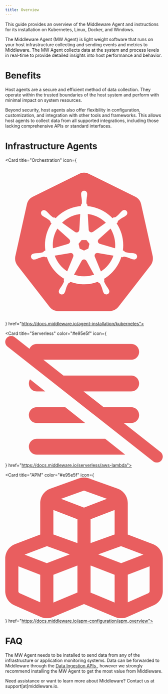 ```yaml
---
title: Overview
---
```


This guide provides an overview of the Middleware Agent and instructions for its installation on Kubernetes, Linux, Docker, and Windows.

The Middleware Agent (MW Agent) is light weight software that runs on your host infrastructure collecting and sending events and metrics to Middleware. The MW Agent collects data at the system and process levels in real-time to provide detailed insights into host performance and behavior. 

# Benefits
Host agents are a secure and efficient method of data collection. They operate within the trusted boundaries of the host system and perform with minimal impact on system resources.

Beyond security, host agents also offer flexibility in configuration, customization, and integration with other tools and frameworks. This allows host agents to collect data from all supported integrations, including those lacking comprehensive APIs or standard interfaces. 

# Infrastructure Agents

<CardGroup cols={2}>
  <Card title="Container" color="#e95e5f" icon="docker"  href="https://docs.middleware.io/agent-installation/docker">
  </Card>
  
  <Card title="Orchestration" icon={<svg xmlns="http://www.w3.org/2000/svg" fill="#e95e5f" viewBox="0 0 512 512"><path d="M144 466.2c6.8 8.9 17.2 13.8 28 13.8h168c10.7 0 21.1-5.3 28-13.9l104.3-133.7c6.8-8.9 9.2-20.3 6.8-31.3l-37.3-166.6a36.1 36.1 0 0 0 -19.4-24.9L271.6 35.7A34 34 0 0 0 256.1 32c-5.4 0-10.7 1.2-15.5 3.7L89.7 109.9a36.1 36.1 0 0 0 -19.4 24.9L33 301.4c-2.7 11 0 22.4 6.8 31.3L144 466.2zM407.7 292.1c3.1 .1 6.3 .3 9.4 .8l1.9 .4 1 .3c2.7 .4 5.2 1.9 6.8 4.1s2.1 5.1 1.6 7.8c-.6 2.7-2.3 5-4.7 6.4s-5.3 1.6-7.9 .8l-.1 0-.1 0-.1-.1c-.3-.1-.6-.1-1-.2l-1.6-.3c-3-1-5.9-2.1-8.8-3.4c-5.5-2.2-11.2-3.9-17.1-5c-2-.1-4 .7-5.5 2c-1.4-.3-2.8-.5-4.2-.7c-9.5 29.7-29.6 54.9-56.4 70.8c.5 1.3 1 2.7 1.6 3.9c-1 1.7-1.3 3.8-.7 5.8c2.4 5.4 5.3 10.6 8.7 15.5c1.9 2.5 3.6 5.1 5.2 7.8l.9 1.8 .4 .8c2.2 3.6 1.8 8.3-1 11.5s-7.3 4.3-11.2 2.6c-2.6-1.1-4.6-3.2-5.5-5.8l-.3-.6c-.3-.6-.6-1.2-.9-1.9c-1.1-2.9-2.1-5.9-2.8-9c-1.7-5.7-4-11.2-6.7-16.4c-1.2-1.6-3-2.7-5-3l-1-1.7-1.1-2c-29.1 11-61.3 10.9-90.3-.2l-2.2 4c-1.6 .2-3.1 1-4.2 2c-3.3 5.5-5.9 11.4-7.6 17.5c-.8 3-1.7 6-2.8 9c-.3 .5-.5 1.1-.8 1.6l-.4 .9c0 0 0 0 0 0c-.9 2.6-2.9 4.7-5.5 5.8s-5.5 1-8-.2c-3.8-1.8-6-5.9-5.5-10c.2-1.4 .6-2.7 1.3-3.8l.4-1 .8-1.7c1.6-2.7 3.3-5.3 5.2-7.8c3.5-5 6.4-10.3 8.9-15.9c.3-1.9-.1-3.8-.9-5.5l1.8-4.3c-26.8-15.7-46.8-40.7-56.4-70.3l-4.3 .7c-1.7-1.2-3.6-1.9-5.6-2c-5.8 1.1-11.5 2.8-17.1 5c-2.9 1.3-5.8 2.4-8.8 3.4c-.5 .1-1.1 .2-1.6 .4l-1 .2-.1 0c0 0 0 0-.1 .1l-.2 0c-3.3 1.1-6.9 .3-9.5-2s-3.8-5.8-3.2-9.2c.8-4.1 4.2-7.3 8.4-7.8l.2 0c0 0 0 0 .1 0l.2-.1c.8-.2 1.7-.4 2.4-.6c3.1-.4 6.2-.7 9.4-.7c6-.4 11.8-1.4 17.6-2.9c1.7-1.1 3.1-2.5 4.2-4.3l4.1-1.2c-4.4-30.8 2.7-62.2 20-88.1l-3.1-2.8c-.1-2-.8-4-2-5.6c-4.5-3.9-9.4-7.3-14.6-10.2c-2.8-1.4-5.5-3-8.1-4.7l-1.5-1.2-.5-.4-.1-.1c-4.6-3.3-5.7-9.8-2.4-14.4c1.9-2.3 4.8-3.6 7.8-3.4c2.5 .1 4.9 1 6.8 2.6l.7 .5c.5 .4 1.1 .8 1.5 1.2c2.3 2.1 4.4 4.4 6.5 6.8c4 4.4 8.4 8.4 13.2 11.9c1.8 1 3.9 1.2 5.8 .6l3.5 2.5c21.4-22.7 50.5-36.7 81.7-39.2l.3-4.1c1.5-1.3 2.6-3.1 3.2-5.1c.2-5.9-.2-11.8-1.1-17.7c-.6-3.1-1.1-6.2-1.3-9.3l0-2.6 0-.2c-.3-2.8 .6-5.5 2.5-7.6s4.5-3.2 7.3-3.2c2.8 0 5.4 1.2 7.3 3.2s2.8 4.8 2.5 7.6l0 2.8c-.3 3.1-.7 6.2-1.3 9.3c-.9 5.8-1.3 11.8-1.1 17.7c.4 2 1.5 3.7 3.2 4.9l0 .2 .2 4.1c30.9 2.8 59.8 16.7 81.3 39.1l3.7-2.6c2 .3 4.1 .1 6-.6c4.8-3.5 9.2-7.6 13.2-11.9c2-2.4 4.2-4.7 6.5-6.8l1.6-1.3 .5-.4c2.7-2.6 6.6-3.5 10.2-2.3s6.1 4.4 6.5 8.1s-1.3 7.4-4.5 9.4l-.8 .6c-.5 .4-1 .8-1.4 1.1c-2.6 1.7-5.3 3.3-8.1 4.7c-5.2 2.9-10 6.4-14.6 10.2c-1.3 1.5-2 3.5-1.9 5.5l-1.6 1.4-1.9 1.7c17.3 25.8 24.6 57.1 20.4 87.8l3.9 1.2c1 1.8 2.5 3.2 4.3 4.2c5.7 1.5 11.6 2.5 17.5 2.9zM233.3 167.7c-18.3 4.1-35.2 13.3-48.6 26.4l42.1 29.8c0 0 0 0 .1 0c1.3 .9 2.8 1.5 4.3 1.6c2.3 .2 4.7-.5 6.4-2.1s2.8-3.8 2.9-6.1l.3-.1 2.9-51.2c-3.5 .4-7 1-10.4 1.8zm51.8 56l41.9-29.6c-15.9-15.6-36.5-25.5-58.7-28.2l2.9 51.1c0 0 0 0 .1 0c.1 2.4 1.2 4.6 2.9 6.1s4.1 2.3 6.5 2.1c1.6-.1 3.1-.7 4.3-1.6l.1 .1zm71.9 53c2.1-22.2-3-44.4-14.7-63.5L304 247.4c0 0 0 0 .1 0c-1.2 1-2.1 2.4-2.6 3.8c-.7 2.2-.5 4.7 .6 6.8s3 3.6 5.3 4.2l.1 .2L357 276.7zM291.1 304l19.8 47.7c18.9-12 33.3-30 40.8-51.1l-51-8.6-.1 .1c-1.8-.3-3.7-.1-5.3 .7c-4.1 2-6 6.9-4.2 11.1l-.1 .1zm-12.3 61c3.4-.8 6.7-1.7 10-2.8l-24.9-44.9-.2 0c-1.5-2.8-4.4-4.5-7.6-4.5s-6.1 1.8-7.6 4.5c0 0 0 0 0 0l-24.9 44.8c17.8 6 36.9 7 55.3 2.8zm-77.4-13.5l19.6-47.2-.1-.2c1.3-2.9 .8-6.3-1.2-8.8s-5.2-3.7-8.3-3l-.1-.1-50.5 8.5c7.6 20.9 21.9 38.8 40.7 50.8zM169.5 213.2c-11.7 19-16.8 41.4-14.3 63.6l49.3-14.2 0-.2c3.1-.8 5.4-3.3 6.1-6.4s-.3-6.3-2.7-8.4l0-.2-38.4-34.3zm94.4 36.9l-15.7 0-9.8 12.2 3.5 15.2 14.2 6.8 14.1-6.8 3.5-15.2-9.8-12.2z"/></svg>} href="https://docs.middleware.io/agent-installation/kubernetes">
  </Card>

  <Card title="Bare-Metal" color="#e95e5f" icon="linux" href="https://docs.middleware.io/agent-installation/linux">
  </Card>

  <Card title="Serverless" color="#e95e5f" icon={<svg xmlns="http://www.w3.org/2000/svg" viewBox="0 0 640 512"><path fill="#e95e5f" d="M38.8 5.1C28.4-3.1 13.3-1.2 5.1 9.2S-1.2 34.7 9.2 42.9l592 464c10.4 8.2 25.5 6.3 33.7-4.1s6.3-25.5-4.1-33.7L481.4 352H512c17.7 0 32-14.3 32-32s-14.3-32-32-32H399.7l-81.7-64H512c17.7 0 32-14.3 32-32s-14.3-32-32-32H236.4L154.8 96H512c17.7 0 32-14.3 32-32s-14.3-32-32-32H128c-13.4 0-24.8 8.2-29.6 19.8L38.8 5.1zM487.4 480l-81.2-64H128c-17.7 0-32 14.3-32 32s14.3 32 32 32H487.4zM324.9 352l-81.2-64H128c-17.7 0-32 14.3-32 32s14.3 32 32 32H324.9zM162.5 224l-61.8-48.7c-3 4.9-4.7 10.6-4.7 16.7c0 17.7 14.3 32 32 32h34.5z"/></svg>} href="https://docs.middleware.io/serverless/aws-lambda">
  </Card>

  <Card title="APM" color="#e95e5f" icon={<svg xmlns="http://www.w3.org/2000/svg" viewBox="0 0 576 512"><path fill="#e95e5f" d="M290.7 48.3c-1.7-.6-3.6-.6-5.4 0l-81.2 29L288 109.5l83.9-32.1-81.2-29zM176 207.2l88 31.4V151.7l-88-33.7v89.3zm136 31.4l88-31.4V117.9l-88 33.7v86.9zM448 93V207.5l91.9 34.8c21.8 8.2 36.1 29.1 36.1 52.4V413.9c0 22.2-13.1 42.3-33.5 51.3l-96.4 42.4c-14 6.1-29.8 6.3-43.9 .5L288 460.7 173.8 508c-14.1 5.8-30 5.7-43.9-.5L33.5 465.1C13.1 456.2 0 436.1 0 413.9V294.7c0-23.3 14.4-44.1 36.1-52.4L128 207.5V93c0-23.7 14.9-44.8 37.2-52.7l104-37.1c12.2-4.3 25.5-4.3 37.6 0l104 37.1C433.1 48.2 448 69.3 448 93zM264 320.2l-88 33.7V455.1l88-36.4V320.2zM52.8 421.2L128 454.3V353.9L48 323.2v90.7c0 3.2 1.9 6 4.8 7.3zM400 455.1V353.9l-88-33.7v98.6l88 36.4zm48-.9l75.2-33.1c2.9-1.3 4.8-4.2 4.8-7.3V323.2l-80 30.6V454.3zM155 250.7c-1.8-.6-3.7-.6-5.5 .1L70.8 280.6 152 311.7l83.9-32.1L155 250.7zm266 0l-80.9 28.9L424 311.7l81.2-31.1-78.7-29.8c-1.8-.7-3.7-.7-5.5-.1z"/></svg>} href="https://docs.middleware.io/apm-configuration/apm_overview">
  </Card>
</CardGroup>

# FAQ

<Accordion title="Is the MW Agent required?">
  The MW Agent needs to be installed to send data from any of the infrastructure or application monitoring systems. Data can be forwarded to Middleware through the <a href="https://docs.middleware.io/docs/data-ingestion-apis/opentelemetry-metrics"> Data Ingestion APIs </a>, however we strongly recommend installing the MW Agent to get the most value from Middleware.
</Accordion>

<Note> Need assistance or want to learn more about Middleware? Contact us at support[at]middleware.io. </Note>